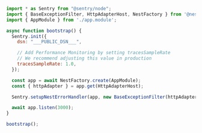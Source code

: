 <SignInNote />

```javascript {tabTitle:ESM} {filename: instrument.mjs}
import * as Sentry from "@sentry/node";
import { BaseExceptionFilter, HttpAdapterHost, NestFactory } from '@nestjs/core';
import { AppModule } from './app.module';

async function bootstrap() {
  Sentry.init({
    dsn: "___PUBLIC_DSN___",

    // Add Performance Monitoring by setting tracesSampleRate
    // We recommend adjusting this value in production
    tracesSampleRate: 1.0,
  });

  const app = await NestFactory.create(AppModule);
  const { httpAdapter } = app.get(HttpAdapterHost);

  Sentry.setupNestErrorHandler(app, new BaseExceptionFilter(httpAdapter));

  await app.listen(3000);
}

bootstrap();
```
